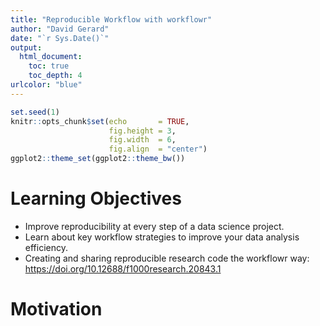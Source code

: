 ```yaml
---
title: "Reproducible Workflow with workflowr"
author: "David Gerard"
date: "`r Sys.Date()`"
output:  
  html_document:
    toc: true
    toc_depth: 4
urlcolor: "blue"
---
```



```r
set.seed(1)
knitr::opts_chunk$set(echo       = TRUE, 
                      fig.height = 3, 
                      fig.width  = 6,
                      fig.align  = "center")
ggplot2::theme_set(ggplot2::theme_bw())
```

# Learning Objectives

- Improve reproducibility at every step of a data science project.
- Learn about key workflow strategies to improve your data analysis efficiency.
- Creating and sharing reproducible research code the workflowr way: <https://doi.org/10.12688/f1000research.20843.1>

# Motivation
